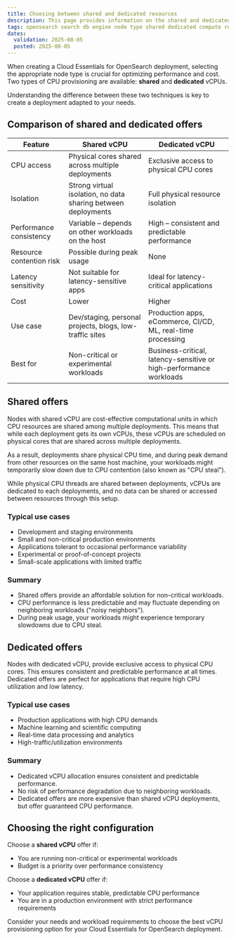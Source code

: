 ```yaml
---
title: Choosing between shared and dedicated resources
description: This page provides information on the shared and dedicated node options available for Cloud Essentials for OpenSearch deployments.
tags: opensearch search db engine node type shared dedicated compute resource
dates:
  validation: 2025-08-05
  posted: 2025-08-05
---
```


When creating a Cloud Essentials for OpenSearch deployment, selecting the appropriate node type is crucial for optimizing performance and cost. Two types of CPU provisioning are available: **shared** and **dedicated** vCPUs.

Understanding the difference between these two techniques is key to create a deployment adapted to your needs.

## Comparison of shared and dedicated offers

| Feature                         | Shared vCPU                                               | Dedicated vCPU                                                 |
|---------------------------------|------------------------------------------------------------|----------------------------------------------------------------|
| CPU access                      | Physical cores shared across multiple deployments          | Exclusive access to physical CPU cores                         |
| Isolation                       | Strong virtual isolation, no data sharing between deployments | Full physical resource isolation                               |
| Performance consistency         | Variable – depends on other workloads on the host          | High – consistent and predictable performance                  |
| Resource contention risk        | Possible during peak usage                                 | None                                                           |
| Latency sensitivity             | Not suitable for latency-sensitive apps                    | Ideal for latency-critical applications                        |
| Cost                            | Lower                                                      | Higher                                                         |
| Use case                        | Dev/staging, personal projects, blogs, low-traffic sites   | Production apps, eCommerce, CI/CD, ML, real-time processing    |
| Best for                        | Non-critical or experimental workloads                     | Business-critical, latency-sensitive or high-performance workloads |


## Shared offers

Nodes with shared vCPU are cost-effective computational units in which CPU resources are shared among multiple deployments. This means that while each deployment gets its own vCPUs, these vCPUs are scheduled on physical cores that are shared across multiple deployments.

As a result, deployments share physical CPU time, and during peak demand from other resources on the same host machine, your workloads might temporarily slow down due to CPU contention (also known as "CPU steal").

While physical CPU threads are shared between deployments, vCPUs are dedicated to each deployments, and no data can be shared or accessed between resources through this setup.

### Typical use cases

- Development and staging environments
- Small and non-critical production environments
- Applications tolerant to occasional performance variability
- Experimental or proof-of-concept projects
- Small-scale applications with limited traffic

### Summary

- Shared offers provide an affordable solution for non-critical workloads.
- CPU performance is less predictable and may fluctuate depending on neighboring workloads ("noisy neighbors").
- During peak usage, your workloads might experience temporary slowdowns due to CPU steal.

## Dedicated offers

Nodes with dedicated vCPU, provide exclusive access to physical CPU cores.
This ensures consistent and predictable performance at all times. Dedicated offers are perfect for applications that require high CPU utilization and low latency.

### Typical use cases

- Production applications with high CPU demands
- Machine learning and scientific computing
- Real-time data processing and analytics
- High-traffic/utilization environments

### Summary

- Dedicated vCPU allocation ensures consistent and predictable performance.
- No risk of performance degradation due to neighboring workloads.
- Dedicated offers are more expensive than shared vCPU deployments, but offer guaranteed CPU performance.

## Choosing the right configuration

Choose a **shared vCPU** offer if:
- You are running non-critical or experimental workloads
- Budget is a priority over performance consistency

Choose a **dedicated vCPU** offer if:
- Your application requires stable, predictable CPU performance
- You are in a production environment with strict performance requirements

Consider your needs and workload requirements to choose the best vCPU provisioning option for your Cloud Essentials for OpenSearch deployment.
